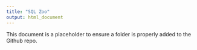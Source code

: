 ```yaml
---
title: "SQL Zoo"
output: html_document
---
```


This document is a placeholder to ensure a folder is properly added to the Github repo. 